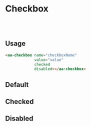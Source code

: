

<Meta of={CheckboxStories} />

# Checkbox
<br/>
<br/>

## Usage

```html
<aa-checkbox name="checkboxName"
             value="value"
             checked
             disabled></aa-checkbox>
```

## Default

<Canvas of={CheckboxStories.Default} />


## Checked

<Canvas of={CheckboxStories.Checked} />


## Disabled

<Canvas of={CheckboxStories.Disabled} />
